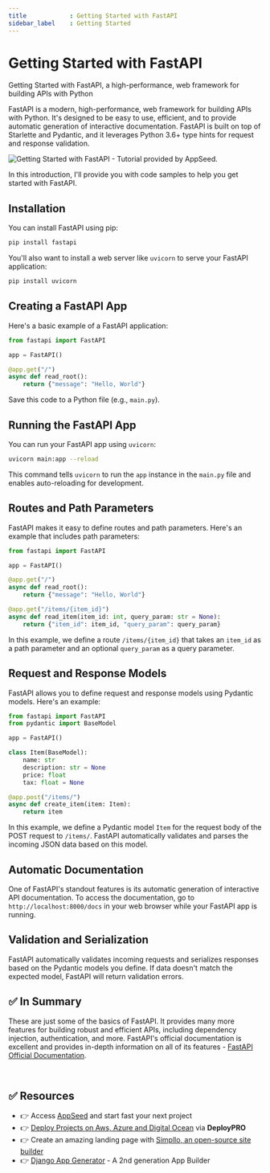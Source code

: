 ```yaml
---
title            : Getting Started with FastAPI
sidebar_label    : Getting Started
---
```


# Getting Started with FastAPI

<SubHeading>Getting Started with FastAPI, a high-performance, web framework for building APIs with Python</SubHeading>

FastAPI is a modern, high-performance, web framework for building APIs with Python. 
It's designed to be easy to use, efficient, and to provide automatic generation of interactive documentation. 
FastAPI is built on top of Starlette and Pydantic, and it leverages Python 3.6+ type hints for request and response validation. 

![Getting Started with FastAPI - Tutorial provided by AppSeed.](https://github-production-user-asset-6210df.s3.amazonaws.com/51070104/268560126-0274f12d-ba96-43cc-9e0d-a9eaf791e7c0.png) 

In this introduction, I'll provide you with code samples to help you get started with FastAPI.

## **Installation**

You can install FastAPI using pip:

```bash
pip install fastapi
```

You'll also want to install a web server like `uvicorn` to serve your FastAPI application:

```bash
pip install uvicorn
```

## **Creating a FastAPI App**

Here's a basic example of a FastAPI application:

```python
from fastapi import FastAPI

app = FastAPI()

@app.get("/")
async def read_root():
    return {"message": "Hello, World"}
```

Save this code to a Python file (e.g., `main.py`).

## **Running the FastAPI App**

You can run your FastAPI app using `uvicorn`:

```bash
uvicorn main:app --reload
```

This command tells `uvicorn` to run the `app` instance in the `main.py` file and enables auto-reloading for development.

## **Routes and Path Parameters**

FastAPI makes it easy to define routes and path parameters. Here's an example that includes path parameters:

```python
from fastapi import FastAPI

app = FastAPI()

@app.get("/")
async def read_root():
    return {"message": "Hello, World"}

@app.get("/items/{item_id}")
async def read_item(item_id: int, query_param: str = None):
    return {"item_id": item_id, "query_param": query_param}
```

In this example, we define a route `/items/{item_id}` that takes an `item_id` as a path parameter and an optional `query_param` as a query parameter.

## **Request and Response Models**

FastAPI allows you to define request and response models using Pydantic models. Here's an example:

```python
from fastapi import FastAPI
from pydantic import BaseModel

app = FastAPI()

class Item(BaseModel):
    name: str
    description: str = None
    price: float
    tax: float = None

@app.post("/items/")
async def create_item(item: Item):
    return item
```

In this example, we define a Pydantic model `Item` for the request body of the POST request to `/items/`. 
FastAPI automatically validates and parses the incoming JSON data based on this model.

## **Automatic Documentation**

One of FastAPI's standout features is its automatic generation of interactive API documentation. 
To access the documentation, go to `http://localhost:8000/docs` in your web browser while your FastAPI app is running.

## **Validation and Serialization**

FastAPI automatically validates incoming requests and serializes responses based on the Pydantic models you define. If data doesn't match the expected model, FastAPI will return validation errors.

## ✅ In Summary

These are just some of the basics of FastAPI. It provides many more features for building robust and efficient APIs, including dependency injection, authentication, and more. 
FastAPI's official documentation is excellent and provides in-depth information on all of its features - [FastAPI Official Documentation](https://fastapi.tiangolo.com/).

<br />

## ✅ Resources 

- 👉 Access [AppSeed](https://appseed.us/) and start fast your next project
- 👉 [Deploy Projects on Aws, Azure and Digital Ocean](https://www.docs.deploypro.dev/) via **DeployPRO**
- 👉 Create an amazing landing page with [Simpllo, an open-source site builder](https://www.simpllo.com/)
- 👉 [Django App Generator](https://app-generator.dev/django/) - A 2nd generation App Builder


